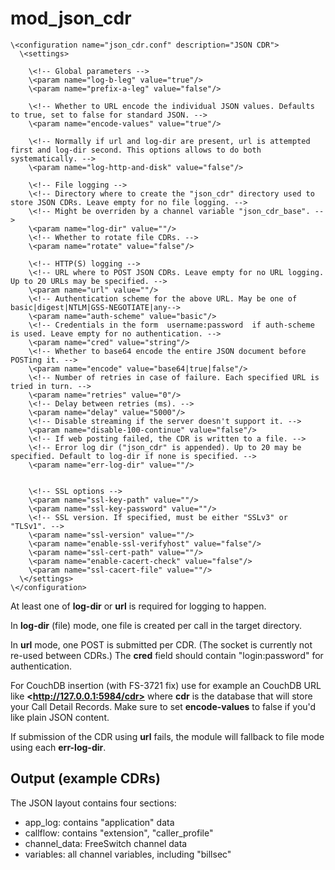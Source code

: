 # mod_json_cdr 

 

    \<configuration name="json_cdr.conf" description="JSON CDR">
      \<settings>

        \<!-- Global parameters -->
        \<param name="log-b-leg" value="true"/>
        \<param name="prefix-a-leg" value="false"/>

        \<!-- Whether to URL encode the individual JSON values. Defaults to true, set to false for standard JSON. -->
        \<param name="encode-values" value="true"/>

        \<!-- Normally if url and log-dir are present, url is attempted first and log-dir second. This options allows to do both systematically. -->
        \<param name="log-http-and-disk" value="false"/>

        \<!-- File logging -->
        \<!-- Directory where to create the "json_cdr" directory used to store JSON CDRs. Leave empty for no file logging. -->
        \<!-- Might be overriden by a channel variable "json_cdr_base". -->
        \<param name="log-dir" value=""/>
        \<!-- Whether to rotate file CDRs. -->
        \<param name="rotate" value="false"/>

        \<!-- HTTP(S) logging -->
        \<!-- URL where to POST JSON CDRs. Leave empty for no URL logging. Up to 20 URLs may be specified. -->
        \<param name="url" value=""/>
        \<!-- Authentication scheme for the above URL. May be one of basic|digest|NTLM|GSS-NEGOTIATE|any-->
        \<param name="auth-scheme" value="basic"/>
        \<!-- Credentials in the form  username:password  if auth-scheme is used. Leave empty for no authentication. -->
        \<param name="cred" value="string"/>
        \<!-- Whether to base64 encode the entire JSON document before POSTing it. -->
        \<param name="encode" value="base64|true|false"/>
        \<!-- Number of retries in case of failure. Each specified URL is tried in turn. -->
        \<param name="retries" value="0"/>
        \<!-- Delay between retries (ms). -->
        \<param name="delay" value="5000"/>
        \<!-- Disable streaming if the server doesn't support it. -->
        \<param name="disable-100-continue" value="false"/>
        \<!-- If web posting failed, the CDR is written to a file. -->
        \<!-- Error log dir ("json_cdr" is appended). Up to 20 may be specified. Default to log-dir if none is specified. -->
        \<param name="err-log-dir" value=""/>


        \<!-- SSL options -->
        \<param name="ssl-key-path" value=""/>
        \<param name="ssl-key-password" value=""/>
        \<!-- SSL version. If specified, must be either "SSLv3" or "TLSv1". -->
        \<param name="ssl-version" value=""/>
        \<param name="enable-ssl-verifyhost" value="false"/>
        \<param name="ssl-cert-path" value=""/>
        \<param name="enable-cacert-check" value="false"/>
        \<param name="ssl-cacert-file" value=""/>
      \</settings>
    \</configuration>

At least one of **log-dir** or **url** is required for logging to happen.

In **log-dir** (file) mode, one file is created per call in the target directory.

In **url** mode, one POST is submitted per CDR. (The socket is currently not re-used between CDRs.) The **cred** field should contain "login:password" for authentication.

For CouchDB insertion (with FS-3721 fix) use for example an CouchDB URL like **\<http://127.0.0.1:5984/cdr>** where **cdr** is the database that will store your Call Detail Records. Make sure to set **encode-values** to false if you'd like plain JSON content.

If submission of the CDR using **url** fails, the module will fallback to file mode using each **err-log-dir**.

##  Output (example CDRs)

The JSON layout contains four sections:

* app\_log: contains "application" data
* callflow: contains "extension", "caller\_profile"
* channel\_data: FreeSwitch channel data
* variables: all channel variables, including "billsec"


